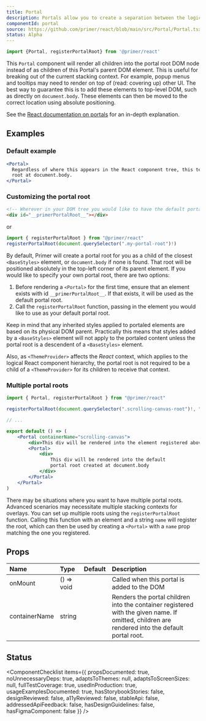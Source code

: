 ```yaml
---
title: Portal
description: Portals allow you to create a separation between the logical React component hierarchy and the physical DOM.
componentId: portal
source: https://github.com/primer/react/blob/main/src/Portal/Portal.tsx
status: Alpha
---
```


```js
import {Portal, registerPortalRoot} from '@primer/react'
```

This `Portal` component will render all children into the portal root DOM node instead of as children of this Portal's parent DOM element. This is useful for breaking out of the current stacking context. For example, popup menus and tooltips may need to render on top of (read: covering up) other UI. The best way to guarantee this is to add these elements to top-level DOM, such as directly on `document.body`. These elements can then be moved to the correct location using absolute positioning.

<Note variant="info">

See the [React documentation on portals](https://reactjs.org/docs/portals.html) for an in-depth explanation.

</Note>

## Examples

### Default example

```jsx
<Portal>
  Regardless of where this appears in the React component tree, this text will be rendered in the DOM within the portal
  root at document.body.
</Portal>
```

### Customizing the portal root

```html
<!-- Wherever in your DOM tree you would like to have the default portal root -->
<div id="__primerPortalRoot__"></div>
```

or

```js
import { registerPortalRoot } from "@primer/react"
registerPortalRoot(document.querySelector(".my-portal-root")!)
```

By default, Primer will create a portal root for you as a child of the closest `<BaseStyles>` element, or `document.body` if none is found. That root will be positioned absolutely in the top-left corner of its parent element. If you would like to specify your own portal root, there are two options:

1. Before rendering a `<Portal>` for the first time, ensure that an element exists with id `__primerPortalRoot__`. If that exists, it will be used as the default portal root.
2. Call the `registerPortalRoot` function, passing in the element you would like to use as your default portal root.

Keep in mind that any inherited styles applied to portaled elements are based on its physical DOM parent. Practically this means that styles added by a `<BaseStyles>` element will not apply to the portaled content unless the portal root is a descendent of a `<BaseStyles>` element.

Also, as `<ThemeProvider>` affects the _React_ context, which applies to the logical React component hierarchy, the portal root is not required to be a child of a `<ThemeProvider>` for its children to receive that context.

### Multiple portal roots

```jsx
import { Portal, registerPortalRoot } from "@primer/react"

registerPortalRoot(document.querySelector(".scrolling-canvas-root")!, "scrolling-canvas")

// ...

export default () => (
    <Portal containerName="scrolling-canvas">
        <div>This div will be rendered into the element registered above.</div>
        <Portal>
            <div>
                This div will be rendered into the default
                portal root created at document.body
            </div>
        </Portal>
    </Portal>
)
```

There may be situations where you want to have multiple portal roots. Advanced scenarios may necessitate multiple stacking contexts for overlays. You can set up multiple roots using the `registerPortalRoot` function. Calling this function with an element and a string `name` will register the root, which can then be used by creating a `<Portal>` with a `name` prop matching the one you registered.

## Props

| Name          | Type       | Default | Description                                                                                                                                    |
| :------------ | :--------- | :-----: | :--------------------------------------------------------------------------------------------------------------------------------------------- |
| onMount       | () => void |         | Called when this portal is added to the DOM                                                                                                    |
| containerName | string     |         | Renders the portal children into the container registered with the given name. If omitted, children are rendered into the default portal root. |

<PropsTable>
  <PropsTableRow name="onMount" type="function" description="Called when this portal is added to the DOM" />
  <PropsTableRow
    name="containerName"
    type="string"
    description="Renders the portal children into the container registered with the given name. If omitted, children are rendered into the default portal root."
  />
</PropsTable>

## Status

<ComponentChecklist
  items={{
    propsDocumented: true,
    noUnnecessaryDeps: true,
    adaptsToThemes: null,
    adaptsToScreenSizes: null,
    fullTestCoverage: true,
    usedInProduction: true,
    usageExamplesDocumented: true,
    hasStorybookStories: false,
    designReviewed: false,
    a11yReviewed: false,
    stableApi: false,
    addressedApiFeedback: false,
    hasDesignGuidelines: false,
    hasFigmaComponent: false
  }}
/>
